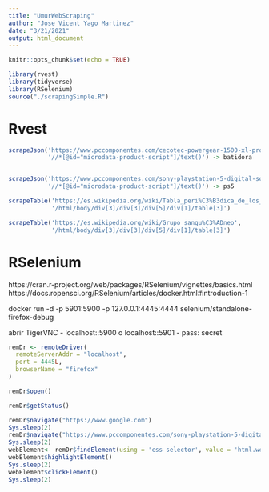 ```yaml
---
title: "UmurWebScraping"
author: "Jose Vicent Yago Martinez"
date: "3/21/2021"
output: html_document
---
```


```r
knitr::opts_chunk$set(echo = TRUE)
```

```r
library(rvest)
library(tidyverse)
library(RSelenium)
source("./scrapingSimple.R")
```


# Rvest

```r
scrapeJson('https://www.pccomponentes.com/cecotec-powergear-1500-xl-pro-batidora-de-mano-1500w',
           '//*[@id="microdata-product-script"]/text()') -> batidora


scrapeJson('https://www.pccomponentes.com/sony-playstation-5-digital-sony-dualsense-mando-inalambrico-para-ps5',
           '//*[@id="microdata-product-script"]/text()') -> ps5
```


```r
scrapeTable('https://es.wikipedia.org/wiki/Tabla_peri%C3%B3dica_de_los_elementos',
            '/html/body/div[3]/div[3]/div[5]/div[1]/table[3]')

scrapeTable('https://es.wikipedia.org/wiki/Grupo_sangu%C3%ADneo',
            '/html/body/div[3]/div[3]/div[5]/div[1]/table[3]')
```



# RSelenium

https://cran.r-project.org/web/packages/RSelenium/vignettes/basics.html
https://docs.ropensci.org/RSelenium/articles/docker.html#introduction-1

docker run -d -p 5901:5900 -p 127.0.0.1:4445:4444 selenium/standalone-firefox-debug

abrir TigerVNC 
  -  localhost::5900 o localhost::5901
  -  pass: secret


```r
remDr <- remoteDriver(
  remoteServerAddr = "localhost",
  port = 4445L,
  browserName = "firefox"
)
```

```r
remDr$open()
```

```r
remDr$getStatus()
```


```r
remDr$navigate("https://www.google.com")
Sys.sleep(2)
remDr$navigate("https://www.pccomponentes.com/sony-playstation-5-digital-sony-dualsense-mando-inalambrico-para-ps5")
Sys.sleep(2)
webElement<- remDr$findElement(using = 'css selector', value = 'html.webFont body#ficha-producto.ficha-producto.lang-es header.c-main-header div.c-main-header__col.c-main-header__col--end ul.c-user-menu.js-user-menu li.c-user-menu__item.c-user-menu__vertical_center a.c-user-menu__link.qa-user-login-button')
webElement$highlightElement()
Sys.sleep(2)
webElement$clickElement()
Sys.sleep(2)
```




